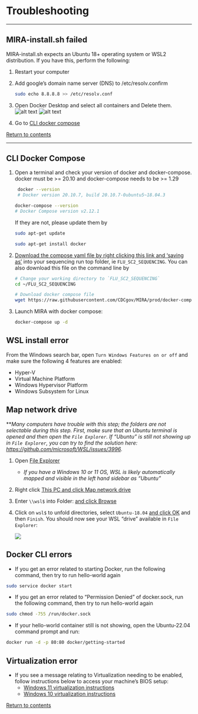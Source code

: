 # Troubleshooting

<hr>

## MIRA-install.sh failed
MIRA-install.sh expects an Ubuntu 18+ operating system or WSL2 distribution. If you have this, perform the following:

   1. Restart your computer
   2. Add google's domain name server (DNS) to /etc/resolv.confirm
      
        ```bash
        sudo echo 8.8.8.8 >> /etc/resolv.conf
        ```
   3. Open Docker Desktop and select all containers and Delete them.
    ![alt text](./images/mira_docker_delete_containers.png)
    ![alt text](./images/mira_docker_delete_images.png)
   4. Go to [CLI docker compose](#CLI-Docker-Compose)

[Return to contents](#Contents)

<hr>

## CLI Docker Compose

   1. Open a terminal and check your version of docker and docker-compose. docker must be >= 20.10 and docker-compose needs to be >= 1.29
        
        ```bash
         docker --version
         # Docker version 20.10.7, build 20.10.7-0ubuntu5~18.04.3
         ```
         
         ```bash
         docker-compose --version
         # Docker Compose version v2.12.1
         ```
        If they are not, please update them by

        ```bash
        sudo apt-get update
        ```

        ```bash
        sudo apt-get install docker
        ```
   2. [Download the compose yaml file by right clicking this link and 'saving as'](https://raw.githubusercontent.com/CDCgov/MIRA/prod/docker-compose-git.yml) into your sequencing run top folder, ie `FLU_SC2_SEQUENCING`. You can also download this file on the command line by

        ```bash
        # Change your working directory to `FLU_SC2_SEQUENCING`
        cd ~/FLU_SC2_SEQUENCING
        ```

        ```bash
        # Download docker compose file
        wget https://raw.githubusercontent.com/CDCgov/MIRA/prod/docker-compose-git.yml
        ```

   3. Launch MIRA with docker compose:
        
        ```bash
        docker-compose up -d 
        ```

## WSL install error
From the Windows search bar, open `Turn Windows Features on or off` and make sure the following 4 features are enabled:

* Hyper-V
* Virtual Machine Platform
* Windows Hypervisor Platform
* Windows Subsystem for Linux


## Map network drive

**_Many computers have trouble with this step; the folders are not selectable during this step. First, make sure that an Ubuntu terminal is opened and then open the `File Explorer`. If "Ubuntu" is still not showing up in `File Explorer`, you can try to find the solution here: [https://github.com/microsoft/WSL/issues/3996](https://github.com/microsoft/WSL/issues/3996)._

1. Open <a href="./images/file_explorer.png" target="_blank">File Explorer</a>
    - _If you have a Windows 10 or 11 OS, WSL is likely automatically mapped and visible in the left hand sidebar as "Ubuntu"_
2. Right click <a href="./images/map_drive_1.png" target="_blank">This PC and click Map network drive</a>
3. Enter `\\wsl$` into Folder: <a href="./images/map_drive_2.png" target="_blank">and click Browse</a>
4. Click on `wsl$` to unfold directories, select `Ubuntu-18.04` <a href="./images/map_drive_3.png" target="_blank">and click OK</a> and then `Finish`. You should now see your WSL "drive" available in `File Explorer`:

    ![](./images/map_drive_4.png)

## Docker CLI errors
- If you get an error related to starting Docker, run the following command, then try to run hello-world again

```bash
sudo service docker start
```
- If you get an error related to "Permission Denied" of docker.sock, run the following command, then try to run hello-world again

```bash
sudo chmod -755 /run/docker.sock
```

- If your hello-world container still is not showing, open the Ubuntu-22.04 command prompt and run:

```bash
docker run -d -p 80:80 docker/getting-started
```

## Virtualization error 
- If you see a message relating to Virtualization needing to be enabled, follow instructions below to access your machine's BIOS setup:
    - [Windows 11 virtualization instructions](https://support.microsoft.com/en-us/windows/enable-virtualization-on-windows-11-pcs-c5578302-6e43-4b4b-a449-8ced115f58e1)
    - [Windows 10 virtualization instructions](https://www.geeksforgeeks.org/how-to-enable-virtualization-vt-x-in-windows-10-bios/) 


[Return to contents](#Contents)